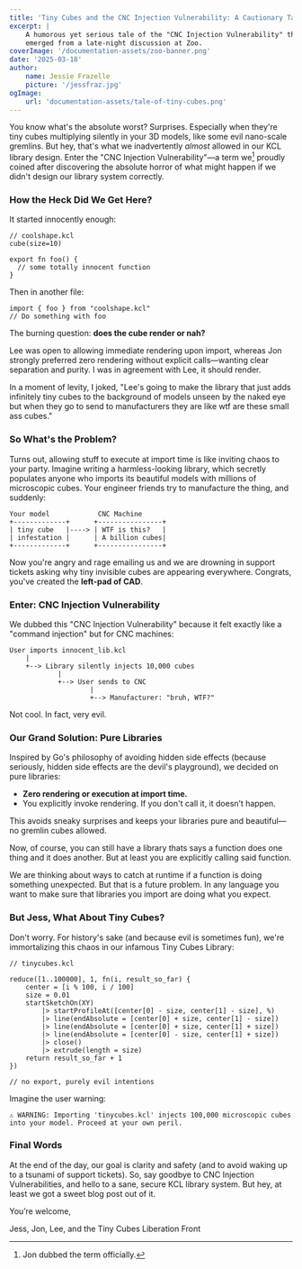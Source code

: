 ```yaml
---
title: 'Tiny Cubes and the CNC Injection Vulnerability: A Cautionary Tale in KCL Design'
excerpt: |
    A humorous yet serious tale of the "CNC Injection Vulnerability" that
    emerged from a late-night discussion at Zoo.
coverImage: '/documentation-assets/zoo-banner.png'
date: '2025-03-18'
author:
    name: Jessie Frazelle 
    picture: '/jessfraz.jpg'
ogImage:
    url: 'documentation-assets/tale-of-tiny-cubes.png'
---
```


You know what's the absolute worst? Surprises. Especially when they're tiny cubes multiplying silently in your 3D models, like some evil nano-scale gremlins. But hey, that's what we inadvertently _almost_ allowed in our KCL library design. Enter the "CNC Injection Vulnerability"—a term we[^1] proudly coined after discovering the absolute horror of what might happen if we didn't design our library system correctly.

### How the Heck Did We Get Here?

It started innocently enough:

```
// coolshape.kcl
cube(size=10)

export fn foo() {
  // some totally innocent function
}
```

Then in another file:

```
import { foo } from "coolshape.kcl"
// Do something with foo
```

The burning question: **does the cube render or nah?**

Lee was open to allowing immediate rendering upon import, whereas Jon strongly preferred zero rendering without explicit calls—wanting clear separation and purity. I was in agreement with Lee, it should render. 

In a moment of levity, I joked, "Lee's going to make the library that just adds infinitely tiny cubes to the background of models unseen by the naked eye but when they go to send to manufacturers they are like wtf are these small ass cubes."


### So What's the Problem?

Turns out, allowing stuff to execute at import time is like inviting chaos to your party. Imagine writing a harmless-looking library, which secretly populates anyone who imports its beautiful models with millions of microscopic cubes. Your engineer friends try to manufacture the thing, and suddenly:

```
Your model            CNC Machine
+-------------+      +----------------+
| tiny cube   |----> | WTF is this?   |
| infestation |      | A billion cubes|
+-------------+      +----------------+
```

Now you're angry and rage emailing us and we are drowning in support tickets asking why tiny invisible cubes are appearing everywhere. Congrats, you've created the **left-pad of CAD**.

### Enter: CNC Injection Vulnerability

We dubbed this "CNC Injection Vulnerability" because it felt exactly like a "command injection" but for CNC machines:

```
User imports innocent_lib.kcl
    |
    +--> Library silently injects 10,000 cubes
            |
            +--> User sends to CNC
                    |
                    +--> Manufacturer: "bruh, WTF?"
```

Not cool. In fact, very evil.

### Our Grand Solution: Pure Libraries 

Inspired by Go's philosophy of avoiding hidden side effects (because seriously, hidden side effects are the devil's playground), we decided on pure libraries:

- **Zero rendering or execution at import time.**
- You explicitly invoke rendering. If you don't call it, it doesn’t happen.

This avoids sneaky surprises and keeps your libraries pure and beautiful—no gremlin cubes allowed.

Now, of course, you can still have a library thats says a function does one
thing and it does another. But at least you are explicitly calling said
function. 

We are thinking about ways to catch at runtime if a function is doing something
unexpected. But that is a future problem. In any language you want to make 
sure that libraries you import are doing what you expect.

### But Jess, What About Tiny Cubes?

Don't worry. For history's sake (and because evil is sometimes fun), we're immortalizing this chaos in our infamous Tiny Cubes Library:

```
// tinycubes.kcl

reduce([1..100000], 1, fn(i, result_so_far) {
    center = [i % 100, i / 100]
    size = 0.01
    startSketchOn(XY)
        |> startProfileAt([center[0] - size, center[1] - size], %)
        |> line(endAbsolute = [center[0] + size, center[1] - size])
        |> line(endAbsolute = [center[0] + size, center[1] + size])
        |> line(endAbsolute = [center[0] - size, center[1] + size])
        |> close()
        |> extrude(length = size) 
    return result_so_far + 1
})

// no export, purely evil intentions
```

Imagine the user warning:

```
⚠️ WARNING: Importing 'tinycubes.kcl' injects 100,000 microscopic cubes into your model. Proceed at your own peril.
```

### Final Words

At the end of the day, our goal is clarity and safety (and to avoid waking up to a tsunami of support tickets). So, say goodbye to CNC Injection Vulnerabilities, and hello to a sane, secure KCL library system. But hey, at least we got a sweet blog post out of it.

You’re welcome,

Jess, Jon, Lee, and the Tiny Cubes Liberation Front

[^1]: Jon dubbed the term officially.
